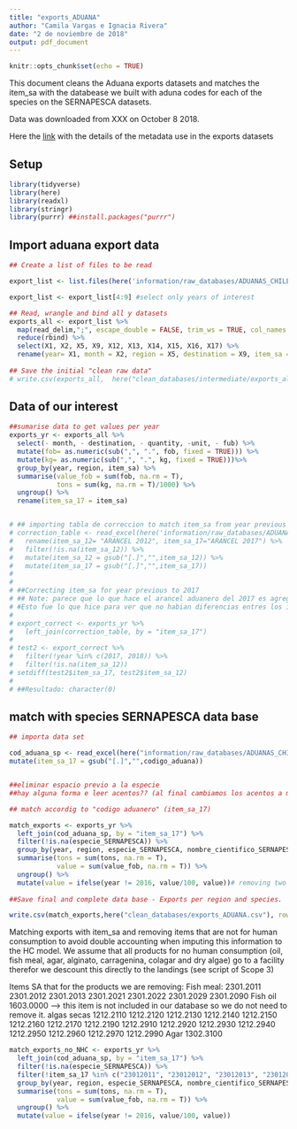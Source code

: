 ```yaml
---
title: "exports_ADUANA"
author: "Camila Vargas e Ignacia Rivera"
date: "2 de noviembre de 2018"
output: pdf_document
---
```


```r
knitr::opts_chunk$set(echo = TRUE)
```

This document cleans the Aduana exports datasets and matches the item_sa with the databease we built with aduna codes for each of the species on the SERNAPESCA datasets. 

Data was downloaded from XXX on October 8 2018.

Here the [link](http://www.aduana.cl/aduana/site/artic/20080218/pags/20080218165942.html#vtxt_cuerpo_T47) with the details of the metadata use in the exports datasets

## Setup
```r
library(tidyverse)
library(here)
library(readxl)
library(stringr)
library(purrr) ##install.packages("purrr")
```



## Import aduana export data

```r

## Create a list of files to be read

export_list <- list.files(here('information/raw_databases/ADUANAS_CHILE/exports'), pattern= 'exports_20.*.csv', full.names = TRUE)

export_list <- export_list[4:9] #select only years of interest

## Read, wrangle and bind all y datasets
exports_all <- export_list %>% 
  map(read_delim,";", escape_double = FALSE, trim_ws = TRUE, col_names = FALSE, skip =1) %>% 
  reduce(rbind) %>% 
  select(X1, X2, X5, X9, X12, X13, X14, X15, X16, X17) %>% 
  rename(year= X1, month = X2, region = X5, destination = X9, item_sa =X12, fob = X13, fub = X14, kg = X15, quantity = X16, unit = X17)
  
## Save the initial "clean raw data"
# write.csv(exports_all,  here("clean_databases/intermediate/exports_all_ADUANA.csv"), row.names=F)

```

## Data of our interest

```r

##sumarise data to get values per year
exports_yr <- exports_all %>% 
  select(- month, - destination, - quantity, -unit, - fub) %>%
  mutate(fob= as.numeric(sub(",", ".", fob, fixed = TRUE))) %>% 
  mutate(kg= as.numeric(sub(",", ".", kg, fixed = TRUE)))%>% 
  group_by(year, region, item_sa) %>% 
  summarise(value_fob = sum(fob, na.rm = T),
            tons = sum(kg, na.rm = T)/1000) %>% 
  ungroup() %>% 
  rename(item_sa_17 = item_sa)


# ## importing tabla de correccion to match item_sa from year previous to 2017
# correction_table <- read_excel(here('information/raw_databases/ADUANAS_CHILE/arancel_aduanero_nomenclatura/tablas_correlacion/tabla_correccion_12_17.xlsx')) %>% 
#   rename(item_sa_12= "ARANCEL 2012", item_sa_17="ARANCEL 2017") %>% 
#   filter(!is.na(item_sa_12)) %>% 
#   mutate(item_sa_12 = gsub("[.]","",item_sa_12)) %>% 
#   mutate(item_sa_17 = gsub("[.]","",item_sa_17))
# 
# 
# ##Correcting item_sa for year previous to 2017
# ## Note: parece que lo que hace el arancel aduanero del 2017 es agregar más categorías que antes no existían par los productos del 2017 en adelante! por lo tanto no hay que hacer la corresccion.  
# #Esto fue lo que hice para ver que no habian diferencias entres los item_sa del 2012 y 2017 para los años 2013, 2014, 2015 y 2016:
# 
# export_correct <- exports_yr %>% 
#   left_join(correction_table, by = "item_sa_17") 
# 
# test2 <- export_correct %>% 
#   filter(!year %in% c(2017, 2018)) %>% 
#   filter(!is.na(item_sa_12))
# setdiff(test2$item_sa_17, test2$item_sa_12)
# 
# ##Resultado: character(0)

```

## match with species SERNAPESCA data base

```r
## importa data set

cod_aduana_sp <- read_excel(here("information/raw_databases/ADUANAS_CHILE/arancel_aduanero_nomenclatura/arancel_aduanero_2017/codigos_aduana_por_especie_2017.xlsx"), sheet = "Hoja1", range = "A1:G756") %>%
mutate(item_sa_17 = gsub("[.]","",codigo_aduana))


##eliminar espacio previo a la especie
##hay alguna forma e leer acentos?? (al final cambiamos los acentos a mano pero seria una buea cosa aprender como poder leerlos directamente)

```

```r
## match accordig to "codigo aduanero" (item_sa_17)

match_exports <- exports_yr %>% 
  left_join(cod_aduana_sp, by = "item_sa_17") %>% 
  filter(!is.na(especie_SERNAPESCA)) %>% 
  group_by(year, region, especie_SERNAPESCA, nombre_cientifico_SERNAPESCA) %>% 
  summarise(tons = sum(tons, na.rm = T),
            value = sum(value_fob, na.rm = T)) %>% 
  ungroup() %>% 
  mutate(value = ifelse(year != 2016, value/100, value))# removing two decimals cifres that were being considered as non decimal for all the years except 2016
  
##Save final and complete data base - Exports per region and species.

write.csv(match_exports,here("clean_databases/exports_ADUANA.csv"), row.names=F)

```


Matching exports with item_sa and removing items that are not for human consumption to avoid double accounting when imputing this information to the HC model. 
We assume that all products for no human consumption (oil, fish meal, agar, alginato, carragenina, colagar and dry algae) go to a facility therefor we descount this directly to the landings (see script of Scope 3)

Items SA that for the products we are removing:
Fish meal:
2301.2011
2301.2012
2301.2013
2301.2021
2301.2022
2301.2029
2301.2090
Fish oil
1603.0000 --> this item is not included in our database so we do not need to remove it.
algas secas
1212.2110
1212.2120
1212.2130
1212.2140
1212.2150
1212.2160
1212.2170
1212.2190
1212.2910
1212.2920
1212.2930
1212.2940
1212.2950
1212.2960
1212.2970
1212.2990
Agar
1302.3100


```r

match_exports_no_NHC <- exports_yr %>% 
  left_join(cod_aduana_sp, by = "item_sa_17") %>% 
  filter(!is.na(especie_SERNAPESCA)) %>%
  filter(!item_sa_17 %in% c("23012011", "23012012", "23012013", "23012021", "23012022", "23012029", "23012090", "12122110", "12122120", "12122130", "12122140", "12122150", "12122160", "12122170", "12122190", "12122910", "12122920", "12122930", "12122940", "12122950", "12122960", "12122970", "12122990", "13023100"))
  group_by(year, region, especie_SERNAPESCA, nombre_cientifico_SERNAPESCA) %>% 
  summarise(tons = sum(tons, na.rm = T),
            value = sum(value_fob, na.rm = T)) %>% 
  ungroup() %>% 
  mutate(value = ifelse(year != 2016, value/100, value))
  
  

```





